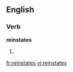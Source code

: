 
==English==

===Verb===
'''reinstates'''

# {{third-person singular of|[[reinstate]]}}

[[fr:reinstates]]
[[vi:reinstates]]